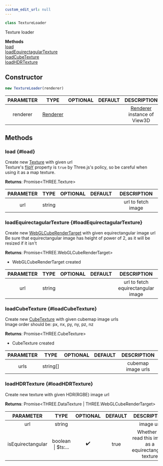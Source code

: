 ```yaml
---
custom_edit_url: null
---
```


```ts
class TextureLoader
```
Texture loader

<div className="container">
  <div className="row mb-2"><div className="col col--12"><strong>Methods</strong></div></div>
  <div className="row"><div className="col col--12"><a href="#load">load</a><br/><a href="#loadEquirectagularTexture">loadEquirectagularTexture</a><br/><a href="#loadCubeTexture">loadCubeTexture</a><br/><a href="#loadHDRTexture">loadHDRTexture</a></div></div>
</div>

## Constructor
```ts
new TextureLoader(renderer)
```
|PARAMETER|TYPE|OPTIONAL|DEFAULT|DESCRIPTION|
|:---:|:---:|:---:|:---:|:---:|
|renderer|[Renderer](Renderer)|||[Renderer](Renderer) instance of View3D|

## Methods

### load {#load}

<div className="bulma-tags">

</div>

Create new [Texture](https://threejs#org/docs/index#html#api/en/textures/Texture) with given url<br />Texture's [flipY](https://threejs#org/docs/index#html#api/en/textures/Texture#flipY) property is `true` by Three.js's policy, so be careful when using it as a map texture.

**Returns**: Promise&lt;THREE.Texture&gt;

|PARAMETER|TYPE|OPTIONAL|DEFAULT|DESCRIPTION|
|:---:|:---:|:---:|:---:|:---:|
|url|string|||url to fetch image|

### loadEquirectagularTexture {#loadEquirectagularTexture}

<div className="bulma-tags">

</div>

Create new [WebGLCubeRenderTarget](https://threejs#org/docs/#api/en/renderers/WebGLCubeRenderTarget) with given equirectangular image url<br />Be sure that equirectangular image has height of power of 2, as it will be resized if it isn't

**Returns**: Promise&lt;THREE.WebGLCubeRenderTarget&gt;
- WebGLCubeRenderTarget created

|PARAMETER|TYPE|OPTIONAL|DEFAULT|DESCRIPTION|
|:---:|:---:|:---:|:---:|:---:|
|url|string|||url to fetch equirectangular image|

### loadCubeTexture {#loadCubeTexture}

<div className="bulma-tags">

</div>

Create new [CubeTexture](https://threejs#org/docs/#api/en/textures/CubeTexture) with given cubemap image urls<br />Image order should be: px, nx, py, ny, pz, nz

**Returns**: Promise&lt;THREE.CubeTexture&gt;
- CubeTexture created

|PARAMETER|TYPE|OPTIONAL|DEFAULT|DESCRIPTION|
|:---:|:---:|:---:|:---:|:---:|
|urls|string[]|||cubemap image urls|

### loadHDRTexture {#loadHDRTexture}

<div className="bulma-tags">

</div>

Create new texture with given HDR(RGBE) image url

**Returns**: Promise&lt;THREE.DataTexture \| THREE.WebGLCubeRenderTarget&gt;

|PARAMETER|TYPE|OPTIONAL|DEFAULT|DESCRIPTION|
|:---:|:---:|:---:|:---:|:---:|
|url|string|||image url|
|isEquirectangular|boolean \| $ts:...|✔️|true|Whether to read this image as a equirectangular texture|

